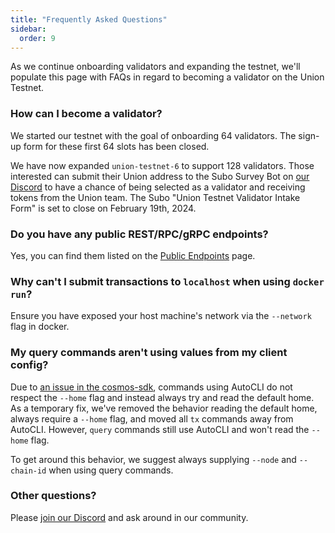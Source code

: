 ```yaml
---
title: "Frequently Asked Questions"
sidebar:
  order: 9
---
```


As we continue onboarding validators and expanding the testnet, we'll populate this page with FAQs in regard to becoming a validator on the Union Testnet.

### How can I become a validator?

We started our testnet with the goal of onboarding 64 validators. The sign-up form for these first 64 slots has been closed.

We have now expanded `union-testnet-6` to support 128 validators. Those interested can submit their Union address to the Subo Survey Bot on [our Discord](https://discord.gg/union-build) to have a chance of being selected as a validator and receiving tokens from the Union team. The Subo "Union Testnet Validator Intake Form" is set to close on February 19th, 2024.

### Do you have any public REST/RPC/gRPC endpoints?

Yes, you can find them listed on the [Public Endpoints](/docs/joining-testnet/public-endpoints/) page.

### Why can't I submit transactions to `localhost` when using `docker run`?

Ensure you have exposed your host machine's network via the `--network` flag in docker.

### My query commands aren't using values from my client config?

Due to [an issue in the cosmos-sdk](https://github.com/cosmos/cosmos-sdk/issues/18868), commands using AutoCLI do not respect the `--home` flag and instead always try and read the default home. As a temporary fix, we've removed the behavior reading the default home, always require a `--home` flag, and moved all `tx` commands away from AutoCLI. However, `query` commands still use AutoCLI and won't read the `--home` flag.

To get around this behavior, we suggest always supplying `--node` and `--chain-id` when using query commands.

### Other questions?

Please [join our Discord](https://discord.union.build) and ask around in our community.
